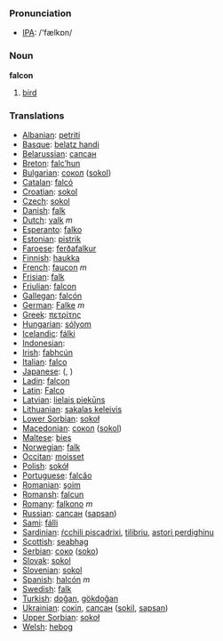 === Pronunciation ===
*[[w:IPA|IPA]]: /'fælkɒn/

=== Noun ===

'''falcon'''

# [[bird]]

=== Translations ===

*[[Albanian]]: [[petriti]]
*[[Basque]]: [[belatz handi]]
*[[Belarussian]]: [[сапсан]]
*[[Breton]]: [[falc’hun]]
*[[Bulgarian]]: [[сокол]] ([[sokol]])
*[[Catalan]]: [[falcó]]
*[[Croatian]]: [[sokol]]
*[[Czech]]: [[sokol]]
*[[Danish]]: [[falk]]
*[[Dutch]]: [[valk]] ''m''
*[[Esperanto]]: [[falko]]
*[[Estonian]]: [[pistrik]]
*[[Faroese]]: [[ferðafalkur]]
*[[Finnish]]: [[haukka]]
*[[French]]: [[faucon]] ''m''
*[[Frisian]]: [[falk]]
*[[Friulian]]: [[falcon]]
*[[Gallegan]]: [[falcón]]
*[[German]]: [[Falke]] ''m''
*[[Greek]]: [[πετρίτης]] '' ''
*[[Hungarian]]: [[sólyom]]
*[[Icelandic]]: [[fálki]]
*[[Indonesian]]: [[]]
*[[Irish]]: [[fabhcún]]
*[[Italian]]: [[falco]] '' ''
*[[Japanese]]: [[]] ([[]], )
*[[Ladin]]: [[falcon]]
*[[Latin]]: [[Falco]] '' ''
*[[Latvian]]: [[lielais piekūns]]
*[[Lithuanian]]: [[sakalas keleivis]]
*[[Lower Sorbian]]: [[sokoł]]
*[[Macedonian]]: [[сокол]] ([[sokol]])
*[[Maltese]]: [[bies]]
*[[Norwegian]]: [[falk]]
*[[Occitan]]: [[moisset]]
*[[Polish]]: [[sokół]] '' ''
*[[Portuguese]]: [[falcăo]]
*[[Romanian]]: [[şoim]]
*[[Romansh]]: [[falcun]]
*[[Romany]]: [[falkono]] ''m''
*[[Russian]]: [[сапсан]] ([[sapsan]]) '' ''
*[[Sami]]: [[fálli]]
*[[Sardinian]]: [[ŕcchili piscadrixi]], [[tilibriu]], [[astori perdighinu]]
*[[Scottish]]: [[seabhag]]
*[[Serbian]]: [[соко]] ([[soko]])
*[[Slovak]]: [[sokol]]
*[[Slovenian]]: [[sokol]]
*[[Spanish]]: [[halcón]] ''m''
*[[Swedish]]: [[falk]]
*[[Turkish]]: [[doğan]], [[gökdoğan]]
*[[Ukrainian]]: [[сокіл]], [[сапсан]] ([[sokil]], [[sapsan]])
*[[Upper Sorbian]]: [[sokoł]]
*[[Welsh]]: [[hebog]]